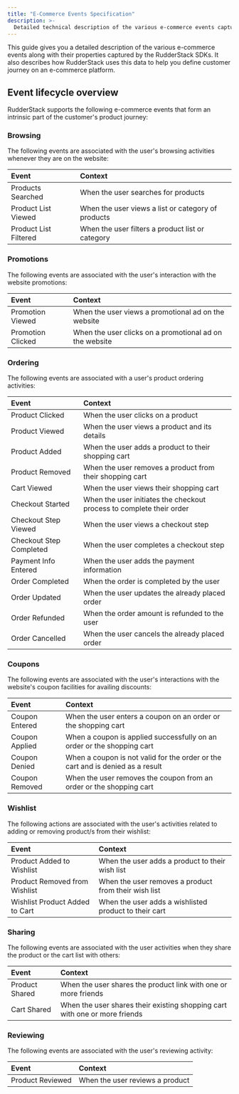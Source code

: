 ```yaml
---
title: "E-Commerce Events Specification"
description: >-
  Detailed technical description of the various e-commerce events captured by RudderStack.
---
```


This guide gives you a detailed description of the various e-commerce events along with their properties captured by the RudderStack SDKs. It also describes how RudderStack uses this data to help you define customer journey on an e-commerce platform.

## Event lifecycle overview

RudderStack supports the following e-commerce events that form an intrinsic part of the customer's product journey:

### Browsing

The following events are associated with the user's browsing activities whenever they are on the website:

| Event       | Context                                        |
| :-------------------- | :------------------------------------------------- |
| <Link to="/event-spec/ecommerce-events-spec/browsing/#products-searched">Products Searched</Link>     | When the user searches for products               |
| <Link to="/event-spec/ecommerce-events-spec/browsing/#product-list-viewed">Product List Viewed</Link>   | When the user views a list or category of products |
| <Link to="/event-spec/ecommerce-events-spec/browsing/#product-list-filtered">Product List Filtered</Link> | When the user filters a product list or category   |

### Promotions

The following events are associated with the user's interaction with the website promotions:

| Event   | Context                                             |
| :---------------- | :------------------------------------------------------ |
| <Link to="/event-spec/ecommerce-events-spec/promotions/#promotion-viewed">Promotion Viewed</Link>  | When the user views a promotional ad on the website     |
| <Link to="/event-spec/ecommerce-events-spec/promotions/#promotion-clicked">Promotion Clicked</Link> | When the user clicks on a promotional ad on the website |

### Ordering

The following events are associated with a user's product ordering activities:

| Event         | Context                                                          |
| :---------------------- | :------------------------------------------------------------------- |
| <Link to="/event-spec/ecommerce-events-spec/ordering/#product-clicked">Product Clicked</Link>          | When the user clicks on a product                        |
| <Link to="/event-spec/ecommerce-events-spec/ordering/#product-viewed">Product Viewed</Link>          | When the user views a product and its details                        |
| <Link to="/event-spec/ecommerce-events-spec/ordering/#product-added">Product Added</Link>           | When the user adds a product to their shopping cart                  |
| <Link to="/event-spec/ecommerce-events-spec/ordering/#product-removed">Product Removed</Link>         | When the user removes a product from their shopping cart             |
| <Link to="/event-spec/ecommerce-events-spec/ordering/#cart-viewed">Cart Viewed</Link>             | When the user views their shopping cart                              |
| <Link to="/event-spec/ecommerce-events-spec/ordering/#checkout-started">Checkout Started</Link>        | When the user initiates the checkout process to complete their order |
| <Link to="/event-spec/ecommerce-events-spec/ordering/#checkout-step-viewed">Checkout Step Viewed</Link>    | When the user views a checkout step                                  |
| <Link to="/event-spec/ecommerce-events-spec/ordering/#checkout-step-completed">Checkout Step Completed</Link> | When the user completes a checkout step                              |
| <Link to="/event-spec/ecommerce-events-spec/ordering/#payment-info-entered">Payment Info Entered</Link>    | When the user adds the payment information                           |
| <Link to="/event-spec/ecommerce-events-spec/ordering/#order-completed">Order Completed</Link>         | When the order is completed by the user                              |
| <Link to="/event-spec/ecommerce-events-spec/ordering/#order-updated">Order Updated</Link>           | When the user updates the already placed order                       |
| <Link to="/event-spec/ecommerce-events-spec/ordering/#order-refunded">Order Refunded</Link>         | When the order amount is refunded to the user                        |
| <Link to="/event-spec/ecommerce-events-spec/ordering/#order-cancelled">Order Cancelled</Link>         | When the user cancels the already placed order                       |

### Coupons

The following events are associated with the user's interactions with the website's coupon facilities for availing discounts:

| Event | Context                                                                    |
| :-------------- | :----------------------------------------------------------------------------- |
| <Link to="/event-spec/ecommerce-events-spec/coupons/#coupon-entered">Coupon Entered</Link>  | When the user enters a coupon on an order or the shopping cart                 |
| <Link to="/event-spec/ecommerce-events-spec/coupons/#coupon-applied">Coupon Applied</Link>  | When a coupon is applied successfully on an order or the shopping cart         |
| <Link to="/event-spec/ecommerce-events-spec/coupons/#coupon-denied">Coupon Denied</Link>   | When a coupon is not valid for the order or the cart and is denied as a result |
| <Link to="/event-spec/ecommerce-events-spec/coupons/#coupon-removed">Coupon Removed</Link>  | When the user removes the coupon from an order or the shopping cart            |

### Wishlist

The following actions are associated with the user's activities related to adding or removing product/s from their wishlist:

| Event                | Context                                           |
| :----------------------------- | :---------------------------------------------------- |
| <Link to="/event-spec/ecommerce-events-spec/wishlisting/#product-added-to-wishlist">Product Added to Wishlist</Link>      | When the user adds a product to their wish list       |
| <Link to="/event-spec/ecommerce-events-spec/wishlisting/#product-removed-from-wishlist">Product Removed from Wishlist</Link>  | When the user removes a product from their wish list  |
| <Link to="/event-spec/ecommerce-events-spec/wishlisting/#wishlist-product-added-to-cart">Wishlist Product Added to Cart</Link> | When the user adds a wishlisted product to their cart |

### Sharing

The following events are associated with the user activities when they share the product or the cart list with others:

| Event | Context                                                                |
| :-------------- | :------------------------------------------------------------------------- |
| <Link to="/docs/event-spec/ecommerce-events-spec/sharing/#product-shared">Product Shared</Link>  | When the user shares the product link with one or more friends             |
| <Link to="/docs/event-spec/ecommerce-events-spec/sharing/#cart-shared">Cart Shared</Link>     | When the user shares their existing shopping cart with one or more friends |

### Reviewing

The following events are associated with the user's reviewing activity:

| Event  | Context                     |
| :--------------- | :------------------------------ |
| <Link to="/event-spec/ecommerce-events-spec/reviewing/#product-reviewed">Product Reviewed</Link> | When the user reviews a product |